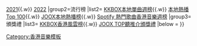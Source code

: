 {{Navbox
|name  = 歷年香港各大音樂串流平台點播冠軍歌曲
|title = 歷年香港各大音樂串流平台點播冠軍歌曲
|titlestyle = background: #E6CFE6
|state=collapsed
|group1=2020年代
|list1= {{nowrap begin}}
[[2020年度香港各大音樂串流平台點播冠軍歌曲列表|2020]]{{.w}}
[[2021年度香港各大音樂串流平台點播冠軍歌曲列表|2021]]{{.w}}
[[2022年度香港各大音樂串流平台點播冠軍歌曲列表|2022]]
{{nowrap end}}
|group2=流行榜
|list2= {{nowrap begin}}
[[KKBOX本地單曲週榜]]{{.w}}
[[本地熱播Top 100]]{{.w}}
[[JOOX本地熱播榜]]{{.w}}
[[Spotify 熱門歌曲香港音樂週榜]]
{{nowrap end}}
|group3=頒獎禮
|list3= {{nowrap begin}}
[[KKBOX香港風雲榜]]{{.w}}
[[JOOX TOP聽推介頒獎禮]]
{{nowrap end}}
{{nowrap end}}
|below = 
}}<noinclude>
[[Category:香港音樂模板]]
</noinclude>